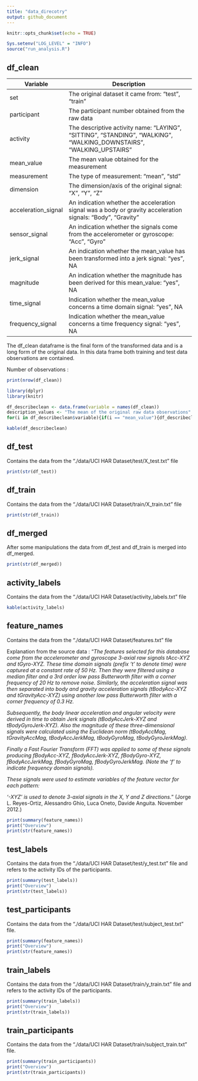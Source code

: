 ```yaml
---
title: "data_direcotry"
output: github_document
---
```


```r
knitr::opts_chunk$set(echo = TRUE)
```

```r
Sys.setenv("LOG_LEVEL" = "INFO")
source("run_analysis.R")
```

## df_clean

| Variable            | Description                                                                                                         |
|---------------------|---------------------------------------------------------------------------------------------------------------------|
| set                 | The original dataset it came from: "test", "train"                                                                  |
| participant         | The participant number obtained from the raw data                                                                   |
| activity            | The descriptive activity name: "LAYING", "SITTING", "STANDING", "WALKING", "WALKING_DOWNSTAIRS", "WALKING_UPSTAIRS" |
| mean_value          | The mean value obtained for the measurement                                                                         |
| measurement         | The type of measurement: "mean", "std"                                                                              |
| dimension           | The dimension/axis of the original signal: "X", "Y", "Z"                                                            |
| acceleration_signal | An indication whether the acceleration signal was a body or gravity acceleration signals: "Body", "Gravity"         |
| sensor_signal       | An indication whether the signals come from the accelerometer or gyroscope: "Acc", "Gyro"                           |
| jerk_signal         | An indication whether the mean_value has been transformed into a jerk signal: "yes", NA                             |
| magnitude           | An indication whether the magnitude has been derived for this mean_value: "yes", NA                                 |
| time_signal         | Indication whether the mean_value concerns a time domain signal: "yes", NA                                          |
| frequency_signal    | Indication whether the mean_value concerns a time frequency signal: "yes", NA                                       |

The df_clean dataframe is the final form of the transformed data and is a long form of the original data. In this data frame both training and test data observations are contained.

Number of observations :

```r
print(nrow(df_clean))
```

```r

library(dplyr)
library(knitr)

df_describeclean <- data.frame(variable = names(df_clean))
description_values <- "The mean of the original raw data observations"
for(i in df_describeclean$variable){if(i == "mean_value"){df_describeclean$value[df_describeclean$variable == i] <- description_values}else{df_describeclean$value[df_describeclean$variable == i] <- distinct(df_clean[i])}}

kable(df_describeclean)
```

## df_test 

Contains the data from the "./data/UCI HAR Dataset/test/X_test.txt" file

```r
print(str(df_test))
```

## df_train

Contains the data from the "./data/UCI HAR Dataset/train/X_train.txt" file

```r
print(str(df_train))
```

## df_merged

After some manipulations the data from df_test and df_train is merged into df_merged.

```r
print(str(df_merged))
```

## activity_labels

Contains the data from the "./data/UCI HAR Dataset/activity_labels.txt" file

```r
kable(activity_labels)
```

## feature_names

Contains the data from the "./data/UCI HAR Dataset/features.txt" file

Explanation from the source data : "*The features selected for this database come from the accelerometer and gyroscope 3-axial raw signals tAcc-XYZ and tGyro-XYZ. These time domain signals (prefix 't' to denote time) were captured at a constant rate of 50 Hz. Then they were filtered using a median filter and a 3rd order low pass Butterworth filter with a corner frequency of 20 Hz to remove noise. Similarly, the acceleration signal was then separated into body and gravity acceleration signals (tBodyAcc-XYZ and tGravityAcc-XYZ) using another low pass Butterworth filter with a corner frequency of 0.3 Hz.*

*Subsequently, the body linear acceleration and angular velocity were derived in time to obtain Jerk signals (tBodyAccJerk-XYZ and tBodyGyroJerk-XYZ). Also the magnitude of these three-dimensional signals were calculated using the Euclidean norm (tBodyAccMag, tGravityAccMag, tBodyAccJerkMag, tBodyGyroMag, tBodyGyroJerkMag).*

*Finally a Fast Fourier Transform (FFT) was applied to some of these signals producing fBodyAcc-XYZ, fBodyAccJerk-XYZ, fBodyGyro-XYZ, fBodyAccJerkMag, fBodyGyroMag, fBodyGyroJerkMag. (Note the 'f' to indicate frequency domain signals).*

*These signals were used to estimate variables of the feature vector for each pattern:*

*'-XYZ' is used to denote 3-axial signals in the X, Y and Z directions.*" (Jorge L. Reyes-Ortiz, Alessandro Ghio, Luca Oneto, Davide Anguita. November 2012.)

```r
print(summary(feature_names))
print("Overview")
print(str(feature_names))
```

## test_labels

Contains the data from the "./data/UCI HAR Dataset/test/y_test.txt" file and refers to the activity IDs of the participants.

```r
print(summary(test_labels))
print("Overview")
print(str(test_labels))
```

## test_participants

Contains the data from the "./data/UCI HAR Dataset/test/subject_test.txt" file.

```r
print(summary(feature_names))
print("Overview")
print(str(feature_names))
```

## train_labels

Contains the data from the "./data/UCI HAR Dataset/train/y_train.txt" file and refers to the activity IDs of the participants.

```r
print(summary(train_labels))
print("Overview")
print(str(train_labels))
```

## train_participants

Contains the data from the "./data/UCI HAR Dataset/train/subject_train.txt" file.

```r
print(summary(train_participants))
print("Overview")
print(str(train_participants))
```
